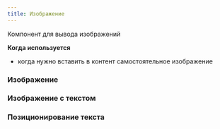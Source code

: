```yaml
---
title: Изображение
---
```


Компонент для вывода изображений

**Когда используется**

- когда нужно вставить в контент самостоятельное изображение

### Изображение
<Sandbox height={220} projectId="uxcomponents_image_image" />

### Изображение с текстом
<Sandbox height={220} projectId="uxcomponents_image_image_with_text" />

### Позиционирование текста
<Sandbox projectId="uxcomponents_image_image_text_position" />
